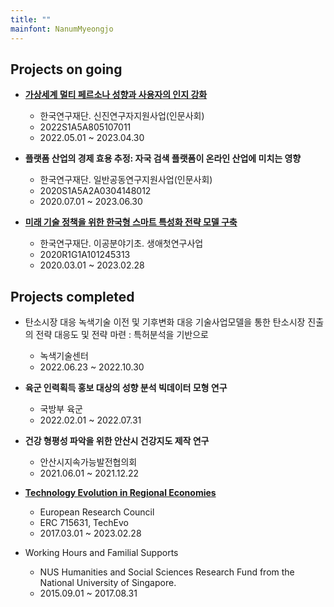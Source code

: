 ```yaml
---
title: ""
mainfont: NanumMyeongjo
---
```


## Projects on going

-   [**가상세계 멀티 페르소나 성향과 사용자의 인지 강화**](proj_02.qmd)

    -   한국연구재단. 신진연구자지원사업(인문사회)
    -   2022S1A5A805107011
    -   2022.05.01 \~ 2023.04.30

-   **플랫폼 산업의 경제 효용 추정: 자국 검색 플랫폼이 온라인 산업에 미치는 영향**

    -   한국연구재단. 일반공동연구지원사업(인문사회)
    -   2020S1A5A2A0304148012
    -   2020.07.01 \~ 2023.06.30

-   [**미래 기술 정책을 위한 한국형 스마트 특성화 전략 모델 구축**](proj_01.qmd)

    -   한국연구재단. 이공분야기초. 생애첫연구사업
    -   2020R1G1A101245313
    -   2020.03.01 \~ 2023.02.28

## Projects completed

-   탄소시장 대응 녹색기술 이전 및 기후변화 대응 기술사업모델을 통한 탄소시장 진출의 전략 대응도 및 전략 마련 : 특허분석을 기반으로

    -   녹색기술센터
    -   2022.06.23 \~ 2022.10.30

-   **육군 인력획득 홍보 대상의 성향 분석 빅데이터 모형 연구**

    -   국방부 육군
    -   2022.02.01 \~ 2022.07.31

-   **건강 형평성 파악을 위한 안산시 건강지도 제작 연구**

    -   안산시지속가능발전협의회
    -   2021.06.01 \~ 2021.12.22

-   [**Technology Evolution in Regional Economies**](https://cordis.europa.eu/project/id/715631)

    -   European Research Council
    -   ERC 715631, TechEvo
    -   2017.03.01 \~ 2023.02.28

-   Working Hours and Familial Supports

    -   NUS Humanities and Social Sciences Research Fund from the National University of Singapore.
    -   2015.09.01 \~ 2017.08.31
